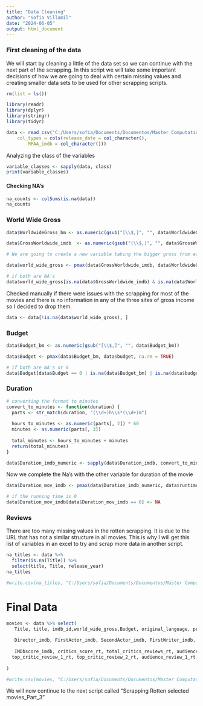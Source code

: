 ```yaml
---
title: "Data Cleaning"
author: "Sofia Villamil"
date: "2024-06-05"
output: html_document
---
```

### First cleaning of the data

We will start by cleaning a little of the data set so we can continue with the next part of the scrapping. In this script we will take some important decisions of how we are going to deal with certain missing values and creating smaller data sets to be used for other scrapping scripts.

```r
rm(list = ls())
```

```r
library(readr)
library(dplyr)
library(stringr)
library(tidyr)
```

```r
data <- read_csv("C:/Users/sofia/Documents/Documentos/Master Computational Social Sciences/TFM/Master Thesis/Scrapping and Data Part 2/data_final_2.csv", 
    col_types = cols(release_date = col_character(), 
        MPAA_imdb = col_character()))
```

Analyzing the class of the variables

```r
variable_classes <- sapply(data, class)
print(variable_classes)

```

#### Checking NA's

```r
na_counts <- colSums(is.na(data))
na_counts
```

### World Wide Gross

```r
data$WorldwideGross_bm <- as.numeric(gsub("[\\$,]", "", data$WorldwideGross_bm))
```

```r
data$GrossWorldwide_imdb  <- as.numeric(gsub("[\\$,]", "", data$GrossWorldwide_imdb ))
```

```r
# We are going to create a new variable taking the bigger gross from each variable

data$world_wide_gross <- pmax(data$GrossWorldwide_imdb, data$WorldwideGross_bm, na.rm = TRUE)

# if both are NA's
data$world_wide_gross[is.na(data$GrossWorldwide_imdb) & is.na(data$WorldwideGross_bm)] <- NA
```

Checked manually if there were issues with the scrapping for most of the movies and there is no information in any of the three sites of gross income so I decided to drop them.

```r
data <- data[!is.na(data$world_wide_gross), ]
```

### Budget

```r
data$Budget_bm <- as.numeric(gsub("[\\$,]", "", data$Budget_bm))
```

```r
data$Budget <- pmax(data$Budget_bm, data$budget, na.rm = TRUE)

# if both are NA's or 0
data$Budget[data$Budget == 0 | is.na(data$Budget_bm) | is.na(data$budget)] <- NA

```

### Duration

```r
# converting the format to minutes
convert_to_minutes <- function(duration) {
  parts <- str_match(duration, "(\\d+)h\\s*(\\d+)m")
  
  hours_to_minutes <- as.numeric(parts[, 2]) * 60
  minutes <- as.numeric(parts[, 3])
  
  total_minutes <- hours_to_minutes + minutes
  return(total_minutes)
}

data$Duration_imdb_numeric <- sapply(data$Duration_imdb, convert_to_minutes)

```

Now we complete the Na's with the other variable for duration of the movie

```r
data$Duration_mov_imdb <- pmax(data$Duration_imdb_numeric, data$runtime, na.rm = TRUE)

# if the running time is 0
data$Duration_mov_imdb[data$Duration_mov_imdb == 0] <- NA


```

### Reviews

There are too many missing values in the rotten scrapping. It is due to the URL that has not a similar structure in all movies. This is why I will get this list of variables in an excel to try and scrap more data in another script.

```r
na_titles <- data %>% 
  filter(is.na(Title)) %>% 
  select(title, Title, release_year)
na_titles
```

```r
#write.csv(na_titles, "C:/Users/sofia/Documents/Documentos/Master Computational Social Sciences/TFM/Master Thesis/Scrapping and Data Part 2/data_na_titles.csv", row.names = FALSE)

```

# Final Data

```r
movies <- data %>% select(
   Title, title, imdb_id,world_wide_gross,Budget, original_language, production_countries, release_date, MPAA_imdb, Genre_imdb, Duration_mov_imdb, production_companies, 
   
   Director_imdb, FirstActor_imdb, SecondActor_imdb, FirstWriter_imdb, AwardsAndNominations_imdb, Oscar_Information_imdb, director_is_woman, lead_is_woman,
   
   IMDbscore_imdb, critics_score_rt, total_critics_reviews_rt, audience_score_rt, total_audience_reviews_rt, 
  top_critic_review_1_rt, top_critic_review_2_rt, audience_review_1_rt, audience_review_2_rt, TitleReview_imdb, FeatureReview_imdb, 
  
)
```

```r
#write.csv(movies, "C:/Users/sofia/Documents/Documentos/Master Computational Social Sciences/TFM/Master Thesis/Scrapping and Data Part 2/data_final.csv",row.names = FALSE)

```

We will now continue to the next script called "Scrapping Rotten selected movies_Part_3"
